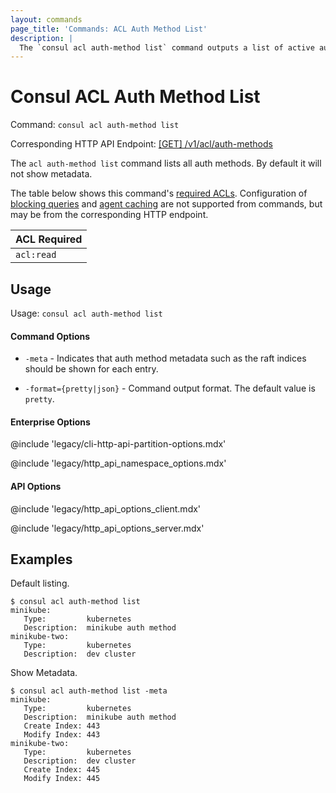 ```yaml
---
layout: commands
page_title: 'Commands: ACL Auth Method List'
description: |
  The `consul acl auth-method list` command outputs a list of active auth methods.
---
```


# Consul ACL Auth Method List

Command: `consul acl auth-method list`

Corresponding HTTP API Endpoint: [\[GET\] /v1/acl/auth-methods](/consul/api-docs/acl/auth-methods#list-auth-methods)

The `acl auth-method list` command lists all auth methods. By default it will not show metadata.

The table below shows this command's [required ACLs](/consul/api-docs/api-structure#authentication). Configuration of
[blocking queries](/consul/api-docs/features/blocking) and [agent caching](/consul/api-docs/features/caching)
are not supported from commands, but may be from the corresponding HTTP endpoint.

| ACL Required |
| ------------ |
| `acl:read`   |

## Usage

Usage: `consul acl auth-method list`

#### Command Options

- `-meta` - Indicates that auth method metadata such as the raft indices should
  be shown for each entry.

- `-format={pretty|json}` - Command output format. The default value is `pretty`.

#### Enterprise Options

@include 'legacy/cli-http-api-partition-options.mdx'

@include 'legacy/http_api_namespace_options.mdx'

#### API Options

@include 'legacy/http_api_options_client.mdx'

@include 'legacy/http_api_options_server.mdx'

## Examples

Default listing.

```shell-session
$ consul acl auth-method list
minikube:
   Type:         kubernetes
   Description:  minikube auth method
minikube-two:
   Type:         kubernetes
   Description:  dev cluster
```

Show Metadata.

```shell-session
$ consul acl auth-method list -meta
minikube:
   Type:         kubernetes
   Description:  minikube auth method
   Create Index: 443
   Modify Index: 443
minikube-two:
   Type:         kubernetes
   Description:  dev cluster
   Create Index: 445
   Modify Index: 445
```
